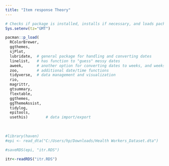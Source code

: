 ```yaml
---
title: "Item response Theory"
---
```


```r
# Checks if package is installed, installs if necessary, and loads package for current session
Sys.setenv(tz="GMT")

pacman::p_load(
  RColorBrewer,
  ggthemes,
  sjPlot,
  lubridate,  # general package for handling and converting dates  
  linelist,   # has function to "guess" messy dates
  aweek,      # another option for converting dates to weeks, and weeks to dates
  zoo,        # additional date/time functions
  tidyverse,  # data management and visualization  
  rio,
  magrittr,
  gtsummary,
  flextable,
  ggthemes,
  ggThemeAssist,
  tidylog,
  epitools,
  usethis)        # data import/export
```

<br>


```r
#library(haven)
#epi <- read_dta("C:/Users/hp/Downloads/Health Workers_Dataset.dta")

```

```r
#saveRDS(epi, "itr.RDS")

itr<-readRDS("itr.RDS")



```
